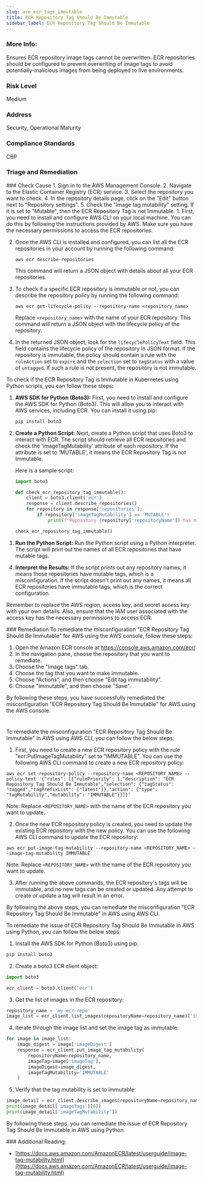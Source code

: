 ```yaml
---
slug: are_ecr_tags_immutable
title: ECR Repository Tag Should Be Immutable
sidebar_label: ECR Repository Tag Should Be Immutable
---
```


### More Info:

Ensures ECR repository image tags cannot be overwritten. ECR repositories should be configured to prevent overwriting of image tags to avoid potentially-malicious images from being deployed to live environments.

### Risk Level

Medium

### Address

Security, Operational Maturity

### Compliance Standards

CBP


### Triage and Remediation
<Tabs>

<Tab title='Cause'>
### Check Cause
<AccordionGroup>
<Accordion title='Using Console' defaultOpen='true'>
1. Sign in to the AWS Management Console.
2. Navigate to the Elastic Container Registry (ECR) service.
3. Select the repository you want to check.
4. In the repository details page, click on the "Edit" button next to "Repository settings".
5. Check the "Image tag mutability" setting. If it is set to "Mutable", then the ECR Repository Tag is not Immutable.
</Accordion>

<Accordion title='Using CLI'>
1. First, you need to install and configure AWS CLI on your local machine. You can do this by following the instructions provided by AWS. Make sure you have the necessary permissions to access the ECR repositories.

2. Once the AWS CLI is installed and configured, you can list all the ECR repositories in your account by running the following command:

   ```
   aws ecr describe-repositories
   ```

   This command will return a JSON object with details about all your ECR repositories.

3. To check if a specific ECR repository is immutable or not, you can describe the repository policy by running the following command:

   ```
   aws ecr get-lifecycle-policy --repository-name <repository_name>
   ```

   Replace `<repository_name>` with the name of your ECR repository. This command will return a JSON object with the lifecycle policy of the repository.

4. In the returned JSON object, look for the `lifecyclePolicyText` field. This field contains the lifecycle policy of the repository in JSON format. If the repository is immutable, the policy should contain a rule with the `ruleAction` set to `expire` and the `selection` set to `tagStatus` with a value of `untagged`. If such a rule is not present, the repository is not immutable.
</Accordion>

<Accordion title='Using Python'>
To check if the ECR Repository Tag is Immutable in Kubernetes using Python scripts, you can follow these steps:

1. **AWS SDK for Python (Boto3):** First, you need to install and configure the AWS SDK for Python (Boto3). This will allow you to interact with AWS services, including ECR. You can install it using pip:

   ```python
   pip install boto3
   ```

2. **Create a Python Script:** Next, create a Python script that uses Boto3 to interact with ECR. The script should retrieve all ECR repositories and check the 'imageTagMutability' attribute of each repository. If the attribute is set to 'MUTABLE', it means the ECR Repository Tag is not Immutable.

   Here is a sample script:

   ```python
   import boto3

   def check_ecr_repository_tag_immutable():
       client = boto3.client('ecr')
       response = client.describe_repositories()
       for repository in response['repositories']:
           if repository['imageTagMutability'] == 'MUTABLE':
               print(f"Repository {repository['repositoryName']} has mutable tags")

   check_ecr_repository_tag_immutable()
   ```

3. **Run the Python Script:** Run the Python script using a Python interpreter. The script will print out the names of all ECR repositories that have mutable tags.

4. **Interpret the Results:** If the script prints out any repository names, it means those repositories have mutable tags, which is a misconfiguration. If the script doesn't print out any names, it means all ECR repositories have immutable tags, which is the correct configuration.

Remember to replace the AWS region, access key, and secret access key with your own details. Also, ensure that the IAM user associated with the access key has the necessary permissions to access ECR.
</Accordion>

</AccordionGroup>
</Tab>

<Tab title='Remediation'>
### Remediation

<AccordionGroup>
<Accordion title='Using Console' defaultOpen='true'>
To remediate the misconfiguration "ECR Repository Tag Should Be Immutable" for AWS using the AWS console, follow these steps:

1. Open the Amazon ECR console at https://console.aws.amazon.com/ecr/.
2. In the navigation pane, choose the repository that you want to remediate.
3. Choose the "Image tags" tab.
4. Choose the tag that you want to make immutable.
5. Choose "Actions", and then choose "Edit tag immutability".
6. Choose "Immutable", and then choose "Save".

By following these steps, you have successfully remediated the misconfiguration "ECR Repository Tag Should Be Immutable" for AWS using the AWS console.

#
</Accordion>

<Accordion title='Using CLI'>
To remediate the misconfiguration "ECR Repository Tag Should Be Immutable" in AWS using AWS CLI, you can follow the below steps:

1. First, you need to create a new ECR repository policy with the rule "ecr:PutImageTagMutability" set to "IMMUTABLE". You can use the following AWS CLI command to create a new ECR repository policy:

```
aws ecr set-repository-policy --repository-name <REPOSITORY_NAME> --policy-text '{"rules": [{"rulePriority": 1,"description": "ECR Repository Tag Should Be Immutable","selection": {"tagStatus": "tagged","tagPrefixList": ["latest"]},"action": {"type": "tagMutability","mutability": "IMMUTABLE"}}]}'
```

Note: Replace `<REPOSITORY_NAME>` with the name of the ECR repository you want to update.

2. Once the new ECR repository policy is created, you need to update the existing ECR repository with the new policy. You can use the following AWS CLI command to update the ECR repository:

```
aws ecr put-image-tag-mutability --repository-name <REPOSITORY_NAME> --image-tag-mutability IMMUTABLE
```

Note: Replace `<REPOSITORY_NAME>` with the name of the ECR repository you want to update.

3. After running the above commands, the ECR repository's tags will be immutable, and no new tags can be created or updated. Any attempt to create or update a tag will result in an error.

By following the above steps, you can remediate the misconfiguration "ECR Repository Tag Should Be Immutable" in AWS using AWS CLI.
</Accordion>

<Accordion title='Using Python'>
To remediate the issue of ECR Repository Tag Should Be Immutable in AWS using Python, you can follow the below steps:

1. Install the AWS SDK for Python (Boto3) using pip:

```python
pip install boto3
```

2. Create a boto3 ECR client object:

```python
import boto3

ecr_client = boto3.client('ecr')
```

3. Get the list of images in the ECR repository:

```python
repository_name = 'my-ecr-repo'
image_list = ecr_client.list_images(repositoryName=repository_name)['imageIds']
```

4. Iterate through the image list and set the image tag as immutable:

```python
for image in image_list:
    image_digest = image['imageDigest']
    response = ecr_client.put_image_tag_mutability(
        repositoryName=repository_name,
        imageTag=image['imageTag'],
        imageDigest=image_digest,
        imageTagMutability='IMMUTABLE'
    )
```

5. Verify that the tag mutability is set to immutable:

```python
image_detail = ecr_client.describe_images(repositoryName=repository_name, imageIds=[{'imageDigest': image_digest}])['imageDetails'][0]
print(image_detail['imageTags'][0])
print(image_detail['imageTagMutability'])
```

By following these steps, you can remediate the issue of ECR Repository Tag Should Be Immutable in AWS using Python.
</Accordion>

</AccordionGroup>
</Tab>
</Tabs>
### Additional Reading:

- [https://docs.aws.amazon.com/AmazonECR/latest/userguide/image-tag-mutability.html](https://docs.aws.amazon.com/AmazonECR/latest/userguide/image-tag-mutability.html) 

